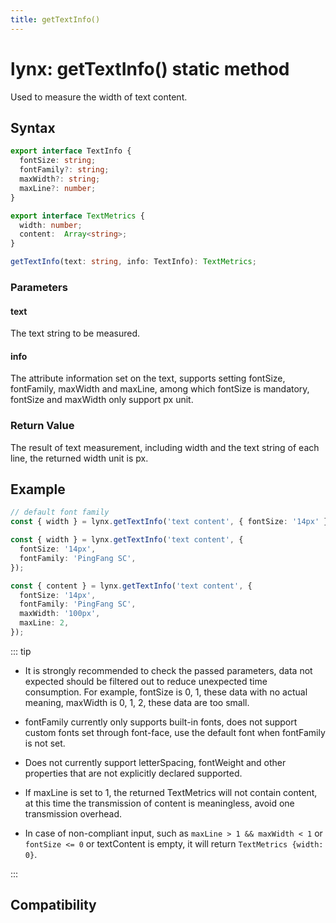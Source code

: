 ```yaml
---
title: getTextInfo()
---
```


# lynx: getTextInfo() static method

Used to measure the width of text content.

## Syntax

```ts
export interface TextInfo {
  fontSize: string;
  fontFamily?: string;
  maxWidth?: string;
  maxLine?: number;
}

export interface TextMetrics {
  width: number;
  content:  Array<string>;
}

getTextInfo(text: string, info: TextInfo): TextMetrics;
```

### Parameters

#### text

The text string to be measured.

#### info

The attribute information set on the text, supports setting fontSize, fontFamily, maxWidth and maxLine, among which fontSize is mandatory, fontSize and maxWidth only support px unit.

### Return Value

The result of text measurement, including width and the text string of each line, the returned width unit is px.

## Example

```ts
// default font family
const { width } = lynx.getTextInfo('text content', { fontSize: '14px' });

const { width } = lynx.getTextInfo('text content', {
  fontSize: '14px',
  fontFamily: 'PingFang SC',
});

const { content } = lynx.getTextInfo('text content', {
  fontSize: '14px',
  fontFamily: 'PingFang SC',
  maxWidth: '100px',
  maxLine: 2,
});
```

::: tip

- It is strongly recommended to check the passed parameters, data not expected should be filtered out to reduce unexpected time consumption. For example, fontSize is 0, 1, these data with no actual meaning, maxWidth is 0, 1, 2, these data are too small.

- fontFamily currently only supports built-in fonts, does not support custom fonts set through font-face, use the default font when fontFamily is not set.

- Does not currently support letterSpacing, fontWeight and other properties that are not explicitly declared supported.

- If maxLine is set to 1, the returned TextMetrics will not contain content, at this time the transmission of content is meaningless, avoid one transmission overhead.

- In case of non-compliant input, such as `maxLine > 1 && maxWidth < 1` or `fontSize <= 0` or textContent is empty, it will return `TextMetrics {width: 0}`.

:::

## Compatibility


<LegacyCompatTable metadata="lynx-api/lynx/getTextInfo" />

